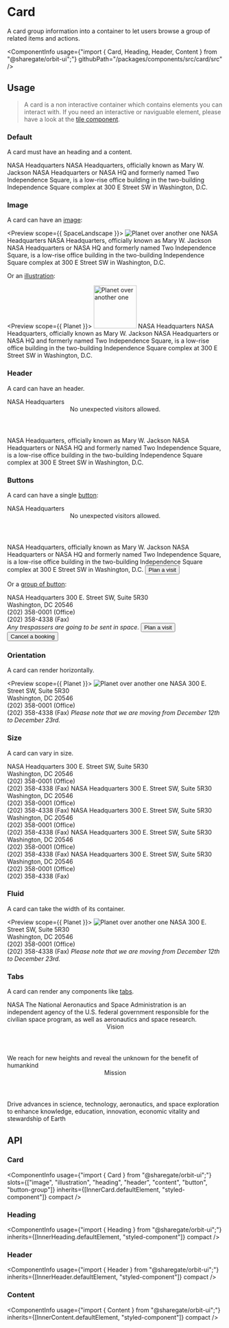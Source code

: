 
<Meta
    title="Components/Card"
    id="card"
/>

# Card

<Tagline>A card group information into a container to let users browse a group of related items and actions.</Tagline>

<ComponentInfo
    usage={"import { Card, Heading, Header, Content } from \"@sharegate/orbit-ui\";"}
    githubPath="/packages/components/src/card/src"
/>

## Usage

> A card is a non interactive container which contains elements you can interact with. If you need an interactive or naviguable element, please have a look at the [tile component](?path=/story/tile--default-story).

### Default

A card must have an heading and a content.

<Preview>
    <Story name="default">
        <Card>
            <Heading>NASA Headquarters</Heading>
            <Content>
                <Paragraph>NASA Headquarters, officially known as Mary W. Jackson NASA Headquarters or NASA HQ and formerly named Two Independence Square, is a low-rise office building in the two-building Independence Square complex at 300 E Street SW in Washington, D.C.</Paragraph>
            </Content>
        </Card>
    </Story>
</Preview>

### Image

A card can have an [image](?path=/story/chromatic-image--default):

<Preview scope={{ SpaceLandscape }}>
    <Story name="image">
        <Card>
            <Image src={SpaceLandscape} alt="Planet over another one" />
            <Heading>NASA Headquarters</Heading>
            <Content>
                <Paragraph>NASA Headquarters, officially known as Mary W. Jackson NASA Headquarters or NASA HQ and formerly named Two Independence Square, is a low-rise office building in the two-building Independence Square complex at 300 E Street SW in Washington, D.C.</Paragraph>
            </Content>
        </Card>
    </Story>
</Preview>

Or an [illustration](?path=/docs/illustration--horizontal):

<Preview scope={{ Planet }}>
    <Story name="illustration">
        <Card >
            <Illustration backgroundColor="purple-2">
                <Image src={Planet} alt="Planet over another one" width="100px" />
            </Illustration>
            <Heading>NASA Headquarters</Heading>
            <Content>
                <Paragraph>NASA Headquarters, officially known as Mary W. Jackson NASA Headquarters or NASA HQ and formerly named Two Independence Square, is a low-rise office building in the two-building Independence Square complex at 300 E Street SW in Washington, D.C.</Paragraph>
            </Content>
        </Card>
    </Story>
</Preview>

### Header

A card can have an header.

<Preview>
    <Story name="header">
        <Card>
            <Heading>NASA Headquarters</Heading>
            <Header>No unexpected visitors allowed.</Header>
            <Content>
                <Paragraph>NASA Headquarters, officially known as Mary W. Jackson NASA Headquarters or NASA HQ and formerly named Two Independence Square, is a low-rise office building in the two-building Independence Square complex at 300 E Street SW in Washington, D.C.</Paragraph>
            </Content>
        </Card>
    </Story>
</Preview>

### Buttons

A card can have a single [button](?path=/docs/button--default-story):

<Preview>
    <Story name="button">
        <Card>
            <Heading>NASA Headquarters</Heading>
            <Header>No unexpected visitors allowed.</Header>
            <Content>
                <Paragraph>NASA Headquarters, officially known as Mary W. Jackson NASA Headquarters or NASA HQ and formerly named Two Independence Square, is a low-rise office building in the two-building Independence Square complex at 300 E Street SW in Washington, D.C.</Paragraph>
            </Content>
            <Button variant="secondary">Plan a visit</Button>
        </Card>
    </Story>
</Preview>

Or a [group of button](?path=/docs/button--default-story#button-group):

<Preview>
    <Story name="buttons">
        <Card>
            <Heading>NASA Headquarters</Heading>
            <Content>
                <Paragraph>
                    300 E. Street SW, Suite 5R30<br/>
                    Washington, DC 20546<br/>
                    (202) 358-0001 (Office)<br/>
                    (202) 358-4338 (Fax)<br/>
                </Paragraph>
                <Paragraph>
                    <em>Any trespassers are going to be sent in space.</em>
                </Paragraph>
            </Content>
            <ButtonGroup>
                <Button variant="secondary">Plan a visit</Button>
                <Button variant="secondary">Cancel a booking</Button>
            </ButtonGroup>
        </Card>
    </Story>
</Preview>

### Orientation

A card can render horizontally.

<Preview scope={{ Planet }}>
    <Story name="orientation">
        <Card orientation="horizontal">
            <Illustration backgroundColor="purple-2">
                <Image src={Planet} alt="Planet over another one" />
            </Illustration>
            <Heading>NASA</Heading>
            <Content>
                <Paragraph>
                    300 E. Street SW, Suite 5R30<br/>
                    Washington, DC 20546<br/>
                    (202) 358-0001 (Office)<br/>
                    (202) 358-4338 (Fax)
                </Paragraph>
                <Paragraph>
                    <em>Please note that we are moving from December 12th to December 23rd.</em>
                </Paragraph>
            </Content>
        </Card>
    </Story>
</Preview>

### Size

A card can vary in size.

<Preview>
    <Story name="size">
        <Stack>
            <Inline>
                <Card size="xs">
                    <Heading>NASA Headquarters</Heading>
                    <Content>
                        300 E. Street SW, Suite 5R30<br/>
                        Washington, DC 20546<br/>
                        (202) 358-0001 (Office)<br/>
                        (202) 358-4338 (Fax)
                    </Content>
                </Card>
                <Card size="sm">
                    <Heading>NASA Headquarters</Heading>
                    <Content>
                        300 E. Street SW, Suite 5R30<br/>
                        Washington, DC 20546<br/>
                        (202) 358-0001 (Office)<br/>
                        (202) 358-4338 (Fax)
                    </Content>
                </Card>
                <Card>
                    <Heading>NASA Headquarters</Heading>
                    <Content>
                        300 E. Street SW, Suite 5R30<br/>
                        Washington, DC 20546<br/>
                        (202) 358-0001 (Office)<br/>
                        (202) 358-4338 (Fax)
                    </Content>
                </Card>
            </Inline>
            <Inline>
                <Card size="lg">
                    <Heading>NASA Headquarters</Heading>
                    <Content>
                        300 E. Street SW, Suite 5R30<br/>
                        Washington, DC 20546<br/>
                        (202) 358-0001 (Office)<br/>
                        (202) 358-4338 (Fax)
                    </Content>
                </Card>
                <Card size="xl">
                    <Heading>NASA Headquarters</Heading>
                    <Content>
                        300 E. Street SW, Suite 5R30<br/>
                        Washington, DC 20546<br/>
                        (202) 358-0001 (Office)<br/>
                        (202) 358-4338 (Fax)
                    </Content>
                </Card>
            </Inline>
        </Stack>
    </Story>
</Preview>

### Fluid

A card can take the width of its container.

<Preview scope={{ Planet }}>
    <Story name="fluid">
        <Card fluid orientation="horizontal">
            <Illustration backgroundColor="purple-2" width={13}>
                <Image src={Planet} alt="Planet over another one" />
            </Illustration>
            <Heading>NASA</Heading>
            <Content>
                <Paragraph>
                    300 E. Street SW, Suite 5R30<br/>
                    Washington, DC 20546<br/>
                    (202) 358-0001 (Office)<br/>
                    (202) 358-4338 (Fax)
                </Paragraph>
                <Paragraph>
                    <em>Please note that we are moving from December 12th to December 23rd.</em>
                </Paragraph>
            </Content>
        </Card>
    </Story>
</Preview>

### Tabs

A card can render any components like [tabs](?path=/story/tabs--default-story).

<Preview>
    <Story name="tabs">
        <Card>
            <Heading>NASA</Heading>
            <Content>
                <Paragraph>The National Aeronautics and Space Administration is an independent agency of the U.S. federal government responsible for the civilian space program, as well as aeronautics and space research.</Paragraph>
                <Tabs aria-label="NASA">
                    <Item key="vision">
                        <Header>Vision</Header>
                        <Content>We reach for new heights and reveal the unknown for the benefit of humankind</Content>
                    </Item>
                    <Item key="mission">
                        <Header>Mission</Header>
                        <Content>Drive advances in science, technology, aeronautics, and space exploration to enhance knowledge, education, innovation, economic vitality and stewardship of Earth</Content>
                    </Item>
                </Tabs>
            </Content>
        </Card>
    </Story>
</Preview>

## API

### Card

<ComponentInfo
    usage={"import { Card } from \"@sharegate/orbit-ui\";"}
    slots={["image", "illustration", "heading", "header", "content", "button", "button-group"]}
    inherits={[InnerCard.defaultElement, "styled-component"]}
    compact
/>

<ArgsTable of={InnerCard} sort="alpha" />

### Heading

<ComponentInfo
    usage={"import { Heading } from \"@sharegate/orbit-ui\";"}
    inherits={[InnerHeading.defaultElement, "styled-component"]}
    compact
/>

<ArgsTable of={InnerHeading} sort="alpha" />

### Header

<ComponentInfo
    usage={"import { Header } from \"@sharegate/orbit-ui\";"}
    inherits={[InnerHeader.defaultElement, "styled-component"]}
    compact
/>

<ArgsTable of={InnerHeader} sort="alpha" />

### Content

<ComponentInfo
    usage={"import { Content } from \"@sharegate/orbit-ui\";"}
    inherits={[InnerContent.defaultElement, "styled-component"]}
    compact
/>

<ArgsTable of={InnerContent} sort="alpha" />
